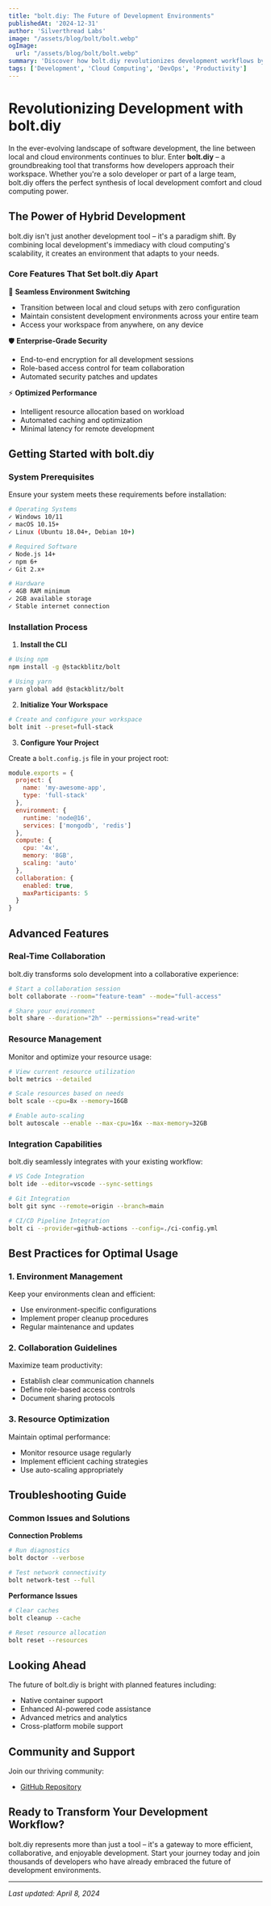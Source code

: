 ```yaml
---
title: "bolt.diy: The Future of Development Environments"
publishedAt: '2024-12-31'
author: 'Silverthread Labs'
image: "/assets/blog/bolt/bolt.webp"
ogImage:
  url: "/assets/blog/bolt/bolt.webp"
summary: 'Discover how bolt.diy revolutionizes development workflows by seamlessly bridging local and cloud environments, offering unprecedented flexibility and collaboration capabilities.'
tags: ['Development', 'Cloud Computing', 'DevOps', 'Productivity']
---
```


# Revolutionizing Development with bolt.diy

In the ever-evolving landscape of software development, the line between local and cloud environments continues to blur. Enter **bolt.diy** – a groundbreaking tool that transforms how developers approach their workspace. Whether you're a solo developer or part of a large team, bolt.diy offers the perfect synthesis of local development comfort and cloud computing power.

## The Power of Hybrid Development

bolt.diy isn't just another development tool – it's a paradigm shift. By combining local development's immediacy with cloud computing's scalability, it creates an environment that adapts to your needs.

### Core Features That Set bolt.diy Apart

🔄 **Seamless Environment Switching**
- Transition between local and cloud setups with zero configuration
- Maintain consistent development environments across your entire team
- Access your workspace from anywhere, on any device

🛡️ **Enterprise-Grade Security**
- End-to-end encryption for all development sessions
- Role-based access control for team collaboration
- Automated security patches and updates

⚡ **Optimized Performance**
- Intelligent resource allocation based on workload
- Automated caching and optimization
- Minimal latency for remote development

## Getting Started with bolt.diy

### System Prerequisites

Ensure your system meets these requirements before installation:

```bash
# Operating Systems
✓ Windows 10/11
✓ macOS 10.15+
✓ Linux (Ubuntu 18.04+, Debian 10+)

# Required Software
✓ Node.js 14+
✓ npm 6+
✓ Git 2.x+

# Hardware
✓ 4GB RAM minimum
✓ 2GB available storage
✓ Stable internet connection
```

### Installation Process

1. **Install the CLI**

```bash
# Using npm
npm install -g @stackblitz/bolt

# Using yarn
yarn global add @stackblitz/bolt
```

2. **Initialize Your Workspace**

```bash
# Create and configure your workspace
bolt init --preset=full-stack
```

3. **Configure Your Project**

Create a `bolt.config.js` file in your project root:

```javascript
module.exports = {
  project: {
    name: 'my-awesome-app',
    type: 'full-stack'
  },
  environment: {
    runtime: 'node@16',
    services: ['mongodb', 'redis']
  },
  compute: {
    cpu: '4x',
    memory: '8GB',
    scaling: 'auto'
  },
  collaboration: {
    enabled: true,
    maxParticipants: 5
  }
}
```

## Advanced Features

### Real-Time Collaboration

bolt.diy transforms solo development into a collaborative experience:

```bash
# Start a collaboration session
bolt collaborate --room="feature-team" --mode="full-access"

# Share your environment
bolt share --duration="2h" --permissions="read-write"
```

### Resource Management

Monitor and optimize your resource usage:

```bash
# View current resource utilization
bolt metrics --detailed

# Scale resources based on needs
bolt scale --cpu=8x --memory=16GB

# Enable auto-scaling
bolt autoscale --enable --max-cpu=16x --max-memory=32GB
```

### Integration Capabilities

bolt.diy seamlessly integrates with your existing workflow:

```bash
# VS Code Integration
bolt ide --editor=vscode --sync-settings

# Git Integration
bolt git sync --remote=origin --branch=main

# CI/CD Pipeline Integration
bolt ci --provider=github-actions --config=./ci-config.yml
```

## Best Practices for Optimal Usage

### 1. Environment Management

Keep your environments clean and efficient:

- Use environment-specific configurations
- Implement proper cleanup procedures
- Regular maintenance and updates

### 2. Collaboration Guidelines

Maximize team productivity:

- Establish clear communication channels
- Define role-based access controls
- Document sharing protocols

### 3. Resource Optimization

Maintain optimal performance:

- Monitor resource usage regularly
- Implement efficient caching strategies
- Use auto-scaling appropriately

## Troubleshooting Guide

### Common Issues and Solutions

**Connection Problems**
```bash
# Run diagnostics
bolt doctor --verbose

# Test network connectivity
bolt network-test --full
```

**Performance Issues**
```bash
# Clear caches
bolt cleanup --cache

# Reset resource allocation
bolt reset --resources
```

## Looking Ahead

The future of bolt.diy is bright with planned features including:

- Native container support
- Enhanced AI-powered code assistance
- Advanced metrics and analytics
- Cross-platform mobile support

## Community and Support

Join our thriving community:

- [GitHub Repository](https://github.com/stackblitz-labs/bolt.diy)

## Ready to Transform Your Development Workflow?

bolt.diy represents more than just a tool – it's a gateway to more efficient, collaborative, and enjoyable development. Start your journey today and join thousands of developers who have already embraced the future of development environments.

---

*Last updated: April 8, 2024*